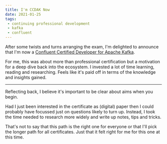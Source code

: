 ```yaml
---
title: I'm CCDAK Now
date: 2021-01-25
tags:
 - continuing professional development
 - kafka
 - confluent
---
```




After some twists and turns arranging the exam, I'm delighted to announce that I'm now a
[Confluent Certified Developer for Apache Kafka](https://www.credential.net/f2ccede0-98d4-49ac-aac7-24fc5dc2a38f#gs.raj4b0).

For me, this was about more than professional certification but a motivation for a deep dive back into the <Kafka/>
ecosystem. I invested a lot of time learning, reading and researching. Feels like it's paid off in terms of the
knowledge and insights gained.

---

Reflecting back, I believe it's important to be clear about aims when you begin.

Had I just been interested in the certificate as (digital) paper then I could probably have focussed just on questions
likely to turn up. Instead, I took the time needed to research more widely and write up notes, tips and tricks.

That's not to say that this path is the right one for everyone or that I'll pick the longer path for all certificates.
Just that it felt right for me for this one at this time.